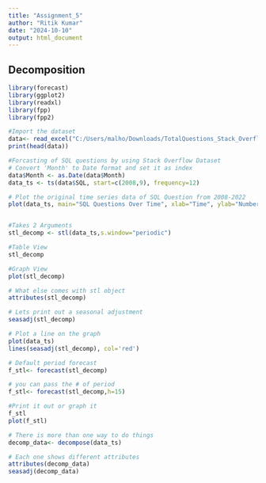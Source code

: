 ---
title: "Assignment_5"
author: "Ritik Kumar"
date: "2024-10-10"
output: html_document
---

## Decomposition 

```{r}
library(forecast)
library(ggplot2)
library(readxl)
library(fpp)
library(fpp2)

#Import the dataset
data<- read_excel("C:/Users/malho/Downloads/TotalQuestions_Stack_Overflow.xlsx")
print(head(data))

#Forcasting of SQL questions by using Stack Overflow Dataset
# Convert 'Month' to Date format and set it as index
data$Month <- as.Date(data$Month)
data_ts <- ts(data$SQL, start=c(2008,9), frequency=12)

# Plot the original time series data of SQL Question from 2008-2022
plot(data_ts, main="SQL Questions Over Time", xlab="Time", ylab="Number of Questions")


#Takes 2 Arguments
stl_decomp <- stl(data_ts,s.window="periodic")

#Table View
stl_decomp

#Graph View 
plot(stl_decomp)

# What else comes with stl object
attributes(stl_decomp)

# Lets print out a seasonal adjustment
seasadj(stl_decomp)

# Plot a line on the graph
plot(data_ts)
lines(seasadj(stl_decomp), col='red')

# Default period forecast
f_stl<- forecast(stl_decomp)

# you can pass the # of period
f_stl<- forecast(stl_decomp,h=15)

#Print it out or graph it
f_stl
plot(f_stl)

# There is more than one way to do things
decomp_data<- decompose(data_ts)

# Each one shows different attributes 
attributes(decomp_data)
seasadj(decomp_data)





```

